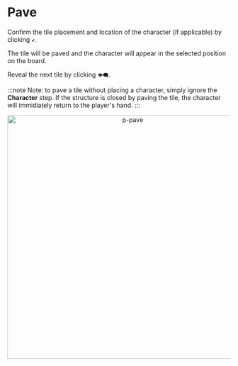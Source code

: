 # Pave

Confirm the tile placement and location of the character (if applicable) by clicking `✔️`.

The tile will be paved and the character will appear in the selected position on the board.

Reveal the next tile by clicking `👁️‍🗨️`.

:::note
Note: to pave a tile without placing a character, simply ignore the **Character** step. If the structure is closed by paving the tile, the character will immidiately return to the player's hand.
:::

<div align="center">
    <img width="550" src="p-pave.gif" alt="p-pave" />
</div>
